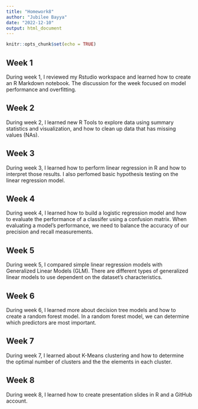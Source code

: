 ```yaml
---
title: "Homework8"
author: "Jubilee Bayya"
date: "2022-12-10"
output: html_document
---
```


```r
knitr::opts_chunk$set(echo = TRUE)
```

## Week 1
During week 1, I reviewed my Rstudio workspace and learned how to create an R Markdown notebook. The discussion for the week focused on model performance and overfitting.

## Week 2
During week 2, I learned new R Tools to explore data using summary statistics and visualization, and how to clean up data that has missing values (NAs).

## Week 3
During week 3, I learned how to perform linear regression in R and how to interpret those results. I also perfomed basic hypothesis testing on the linear regression model.

## Week 4
During week 4, I learned how to build a logistic regression model and how to evaluate the performance of a classifer using a confusion matrix. When evaluating a model's performance, we need to balance the accuracy of our precision and recall measurements.

## Week 5
During week 5, I compared simple linear regression models with Generalized Linear Models (GLM). There are different types of generalized linear models to use dependent on the dataset's characteristics.

## Week 6
During week 6, I learned more about decision tree models and how to create  a random forest model. In a random forest model, we can determine which predictors are most important.

## Week 7
During week 7, I learned about K-Means clustering and how to determine the optimal number of clusters and the the elements in each cluster.

## Week 8
During week 8, I learned how to create presentation slides in R and a GitHub account.